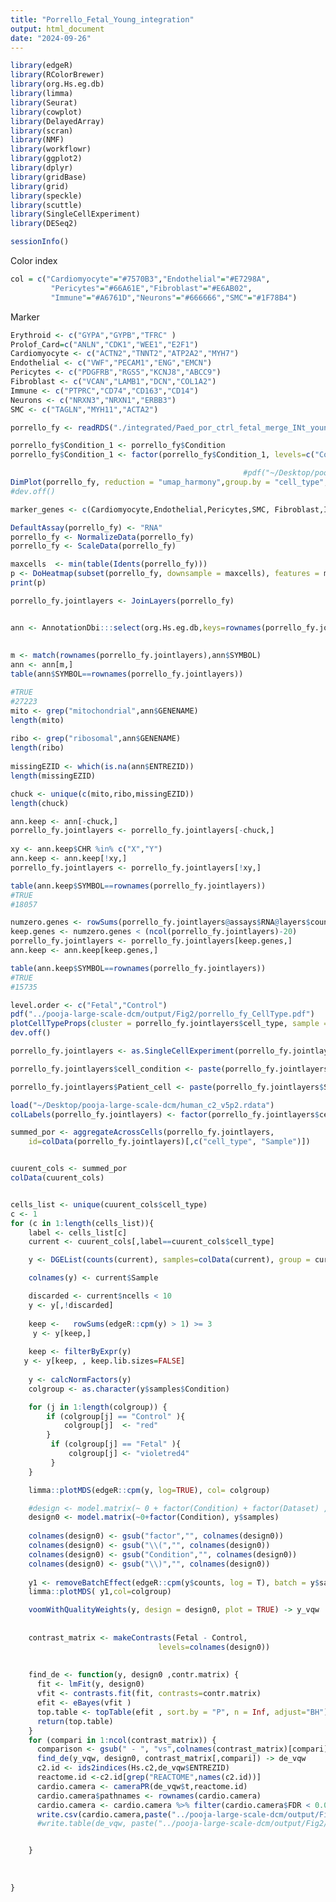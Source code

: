 ```yaml
---
title: "Porrello_Fetal_Young_integration"
output: html_document
date: "2024-09-26"
---
```

```r


library(edgeR)
library(RColorBrewer)
library(org.Hs.eg.db)
library(limma)
library(Seurat)
library(cowplot)
library(DelayedArray)
library(scran)
library(NMF)
library(workflowr)
library(ggplot2)
library(dplyr)
library(gridBase)
library(grid)
library(speckle)
library(scuttle)
library(SingleCellExperiment)
library(DESeq2)

```


```r
sessionInfo()
```

Color index
```r
col = c("Cardiomyocyte"="#7570B3","Endothelial"="#E7298A",
         "Pericytes"="#66A61E","Fibroblast"="#E6AB02",
         "Immune"="#A6761D","Neurons"="#666666","SMC"="#1F78B4")
```

Marker
```r
Erythroid <- c("GYPA","GYPB","TFRC" )
Prolof_Card=c("ANLN","CDK1","WEE1","E2F1")
Cardiomyocyte <- c("ACTN2","TNNT2","ATP2A2","MYH7")
Endothelial <- c("VWF","PECAM1","ENG","EMCN")
Pericytes <- c("PDGFRB","RGS5","KCNJ8","ABCC9")
Fibroblast <- c("VCAN","LAMB1","DCN","COL1A2")
Immune <- c("PTPRC","CD74","CD163","CD14")
Neurons <- c("NRXN3","NRXN1","ERBB3")
SMC <- c("TAGLN","MYH11","ACTA2")
```

```r

porrello_fy <- readRDS("./integrated/Paed_por_ctrl_fetal_merge_INt_young3_all_res_0_2_annotated.RDS")

```


```r
porrello_fy$Condition_1 <- porrello_fy$Condition
porrello_fy$Condition_1 <- factor(porrello_fy$Condition_1, levels=c("Control","Fetal"))

                                                    #pdf("~/Desktop/pooja-large-scale-dcm/output/Fig2/porrello_fy.pdf")
DimPlot(porrello_fy, reduction = "umap_harmony",group.by = "cell_type", split.by = "Condition_1", cols = col)
#dev.off()

```
```r
marker_genes <- c(Cardiomyocyte,Endothelial,Pericytes,SMC, Fibroblast,Immune,Neurons)

DefaultAssay(porrello_fy) <- "RNA"
porrello_fy <- NormalizeData(porrello_fy)
porrello_fy <- ScaleData(porrello_fy)

maxcells  <- min(table(Idents(porrello_fy)))
p <- DoHeatmap(subset(porrello_fy, downsample = maxcells), features = marker_genes)
print(p)

porrello_fy.jointlayers <- JoinLayers(porrello_fy)


ann <- AnnotationDbi:::select(org.Hs.eg.db,keys=rownames(porrello_fy.jointlayers),columns=c("SYMBOL","ENTREZID","ENSEMBL","GENENAME","CHR"),keytype = "SYMBOL")
    
    
m <- match(rownames(porrello_fy.jointlayers),ann$SYMBOL)
ann <- ann[m,]
table(ann$SYMBOL==rownames(porrello_fy.jointlayers))

#TRUE 
#27223 
mito <- grep("mitochondrial",ann$GENENAME)
length(mito)
    
ribo <- grep("ribosomal",ann$GENENAME)
length(ribo)
    
missingEZID <- which(is.na(ann$ENTREZID))
length(missingEZID)

chuck <- unique(c(mito,ribo,missingEZID))
length(chuck)

ann.keep <- ann[-chuck,]
porrello_fy.jointlayers <- porrello_fy.jointlayers[-chuck,]
    
xy <- ann.keep$CHR %in% c("X","Y")
ann.keep <- ann.keep[!xy,]
porrello_fy.jointlayers <- porrello_fy.jointlayers[!xy,]

table(ann.keep$SYMBOL==rownames(porrello_fy.jointlayers))
#TRUE 
#18057

numzero.genes <- rowSums(porrello_fy.jointlayers@assays$RNA@layers$counts==0)
keep.genes <- numzero.genes < (ncol(porrello_fy.jointlayers)-20)
porrello_fy.jointlayers <- porrello_fy.jointlayers[keep.genes,]
ann.keep <- ann.keep[keep.genes,]

table(ann.keep$SYMBOL==rownames(porrello_fy.jointlayers))
#TRUE 
#15735

level.order <- c("Fetal","Control")
pdf("../pooja-large-scale-dcm/output/Fig2/porrello_fy_CellType.pdf")
plotCellTypeProps(cluster = porrello_fy.jointlayers$cell_type, sample = porrello_fy.jointlayers$Condition_1) + scale_x_discrete(limits=level.order) + scale_fill_manual(values = col)
dev.off()

```

```r
porrello_fy.jointlayers <- as.SingleCellExperiment(porrello_fy.jointlayers)

porrello_fy.jointlayers$cell_condition <- paste(porrello_fy.jointlayers$cell_type, porrello_fy.jointlayers$Condition, sep = "_")

porrello_fy.jointlayers$Patient_cell <- paste(porrello_fy.jointlayers$Sample, porrello_fy.jointlayers$cell_type, sep = "_")

```

```r
load("~/Desktop/pooja-large-scale-dcm/human_c2_v5p2.rdata")
colLabels(porrello_fy.jointlayers) <- factor(porrello_fy.jointlayers$cell_condition)

summed_por <- aggregateAcrossCells(porrello_fy.jointlayers, 
    id=colData(porrello_fy.jointlayers)[,c("cell_type", "Sample")])


cuurent_cols <- summed_por
colData(cuurent_cols)


cells_list <- unique(cuurent_cols$cell_type)
c <- 1
for (c in 1:length(cells_list)){
    label <- cells_list[c]
    current <- cuurent_cols[,label==cuurent_cols$cell_type]

    y <- DGEList(counts(current), samples=colData(current), group = current$Condition, genes = ann.keep)

    colnames(y) <- current$Sample

    discarded <- current$ncells < 10
    y <- y[,!discarded]
    
    keep <-   rowSums(edgeR::cpm(y) > 1) >= 3 
     y <- y[keep,]
    
    keep <- filterByExpr(y)
   y <- y[keep, , keep.lib.sizes=FALSE]
   
    y <- calcNormFactors(y)
    colgroup <- as.character(y$samples$Condition)

    for (j in 1:length(colgroup)) {
        if (colgroup[j] == "Control" ){
            colgroup[j]  <- "red"
        }
         if (colgroup[j] == "Fetal" ){
             colgroup[j] <- "violetred4"
         }
    }

    limma::plotMDS(edgeR::cpm(y, log=TRUE), col= colgroup)

    #design <- model.matrix(~ 0 + factor(Condition) + factor(Dataset) ,y$samples )
    design0 <- model.matrix(~0+factor(Condition), y$samples)
  
    colnames(design0) <- gsub("factor","", colnames(design0))
    colnames(design0) <- gsub("\\(","", colnames(design0))
    colnames(design0) <- gsub("Condition","", colnames(design0))
    colnames(design0) <- gsub("\\)","", colnames(design0))
    
    y1 <- removeBatchEffect(edgeR::cpm(y$counts, log = T), batch = y$samples$Dataset, design =  design0)
    limma::plotMDS( y1,col=colgroup)

    voomWithQualityWeights(y, design = design0, plot = TRUE) -> y_vqw
    
    
    contrast_matrix <- makeContrasts(Fetal - Control,
                                 levels=colnames(design0))
    
    
    find_de <- function(y, design0 ,contr.matrix) {
      fit <- lmFit(y, design0)
      vfit <- contrasts.fit(fit, contrasts=contr.matrix)
      efit <- eBayes(vfit )
      top.table <- topTable(efit , sort.by = "P", n = Inf, adjust="BH")
      return(top.table)
    }
    for (compari in 1:ncol(contrast_matrix)) {
      comparison <- gsub(" - ", "vs",colnames(contrast_matrix)[compari])
      find_de(y_vqw, design0, contrast_matrix[,compari]) -> de_vqw
      c2.id <- ids2indices(Hs.c2,de_vqw$ENTREZID)
      reactome.id <-c2.id[grep("REACTOME",names(c2.id))]
      cardio.camera <- cameraPR(de_vqw$t,reactome.id)
      cardio.camera$pathnames <- rownames(cardio.camera)
      cardio.camera <- cardio.camera %>% filter(cardio.camera$FDR < 0.05)
      write.csv(cardio.camera,paste("../pooja-large-scale-dcm/output/Fig2/porrello_fy_reactome_",label,"_vqw.csv",sep=""))
      #write.table(de_vqw, paste("../pooja-large-scale-dcm/output/Fig2/porrello_fy_",comparison,"_",label,"_vqw_b.txt",sep=""), sep="\t",quote = F)


    }
    
    
    
}


```

